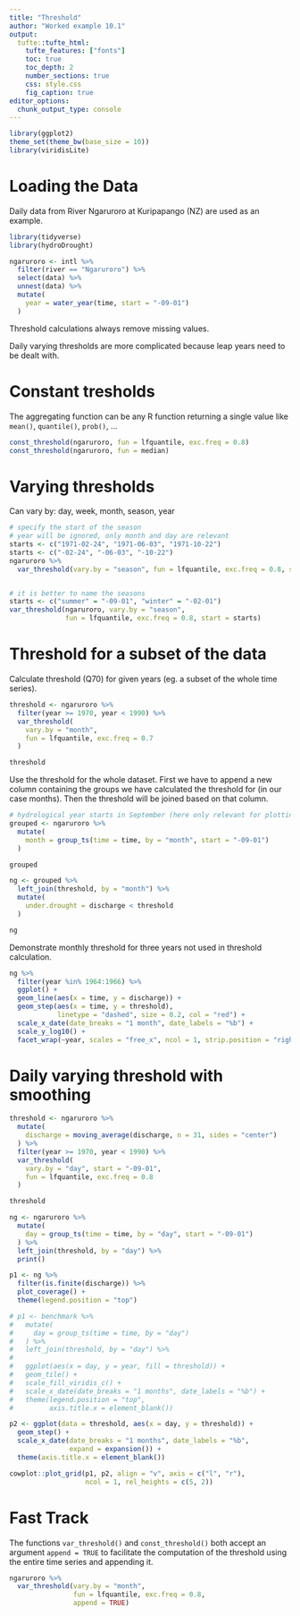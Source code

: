 ```yaml
---
title: "Threshold"
author: "Worked example 10.1"
output: 
  tufte::tufte_html:
    tufte_features: ["fonts"]
    toc: true
    toc_depth: 2
    number_sections: true
    css: style.css
    fig_caption: true
editor_options: 
  chunk_output_type: console
---
```


```r
library(ggplot2)
theme_set(theme_bw(base_size = 10))
library(viridisLite)
```


# Loading the Data

Daily data from River Ngaruroro at Kuripapango (NZ) are used as an example. 


```r
library(tidyverse)
library(hydroDrought)

ngaruroro <- intl %>%
  filter(river == "Ngaruroro") %>%
  select(data) %>%
  unnest(data) %>%
  mutate(
    year = water_year(time, start = "-09-01")
  )
```


Threshold calculations always remove missing values. 

Daily varying thresholds are more complicated because leap years need to be dealt with. 


# Constant tresholds 

The aggregating function can be any R function returning a single value like `mean()`, `quantile()`, `prob()`, ...

```r
const_threshold(ngaruroro, fun = lfquantile, exc.freq = 0.8)
const_threshold(ngaruroro, fun = median)
```


# Varying thresholds

Can vary by: day, week, month, season, year


```r
# specify the start of the season
# year will be ignored, only month and day are relevant
starts <- c("1971-02-24", "1971-06-03", "1971-10-22")
starts <- c("-02-24", "-06-03", "-10-22")
ngaruroro %>%
  var_threshold(vary.by = "season", fun = lfquantile, exc.freq = 0.8, start = starts)


# it is better to name the seasons
starts <- c("summer" = "-09-01", "winter" = "-02-01")
var_threshold(ngaruroro, vary.by = "season", 
              fun = lfquantile, exc.freq = 0.8, start = starts)
```


# Threshold for a subset of the data
Calculate threshold (Q70) for given years (eg. a subset of the whole time series). 
```r
threshold <- ngaruroro %>%
  filter(year >= 1970, year < 1990) %>%
  var_threshold(
    vary.by = "month", 
    fun = lfquantile, exc.freq = 0.7
  )

threshold
```


Use the threshold for the whole dataset. First we have to append a new column containing the groups we have calculated the threshold for (in our case months). Then the threshold will be joined based on that column. 
```r
# hydrological year starts in September (here only relevant for plotting)
grouped <- ngaruroro %>%
  mutate(
    month = group_ts(time = time, by = "month", start = "-09-01")
  ) 

grouped

ng <- grouped %>%
  left_join(threshold, by = "month") %>%
  mutate(
    under.drought = discharge < threshold
  )

ng
```



Demonstrate monthly threshold for three years not used in threshold calculation. 
```r
ng %>%
  filter(year %in% 1964:1966) %>%
  ggplot() + 
  geom_line(aes(x = time, y = discharge)) + 
  geom_step(aes(x = time, y = threshold), 
            linetype = "dashed", size = 0.2, col = "red") + 
  scale_x_date(date_breaks = "1 month", date_labels = "%b") +
  scale_y_log10() +
  facet_wrap(~year, scales = "free_x", ncol = 1, strip.position = "right")
```


# Daily varying threshold with smoothing

```r
threshold <- ngaruroro %>%
  mutate(
    discharge = moving_average(discharge, n = 31, sides = "center")
  ) %>%
  filter(year >= 1970, year < 1990) %>%
  var_threshold(
    vary.by = "day", start = "-09-01", 
    fun = lfquantile, exc.freq = 0.8
  ) 

threshold

ng <- ngaruroro %>%
  mutate(
    day = group_ts(time = time, by = "day", start = "-09-01")
  ) %>%
  left_join(threshold, by = "day") %>%
  print()
```

```r
p1 <- ng %>%
  filter(is.finite(discharge)) %>%
  plot_coverage() + 
  theme(legend.position = "top")

# p1 <- benchmark %>%
#   mutate(
#     day = group_ts(time = time, by = "day")
#   ) %>%
#   left_join(threshold, by = "day") %>%
#   
#   ggplot(aes(x = day, y = year, fill = threshold)) + 
#   geom_tile() + 
#   scale_fill_viridis_c() + 
#   scale_x_date(date_breaks = "1 months", date_labels = "%b") + 
#   theme(legend.position = "top", 
#         axis.title.x = element_blank())

p2 <- ggplot(data = threshold, aes(x = day, y = threshold)) + 
  geom_step() + 
  scale_x_date(date_breaks = "1 months", date_labels = "%b", 
               expand = expansion()) + 
  theme(axis.title.x = element_blank())

cowplot::plot_grid(p1, p2, align = "v", axis = c("l", "r"), 
                   ncol = 1, rel_heights = c(5, 2))
```



# Fast Track
The functions `var_threshold()` and `const_threshold()` both accept an argument `append = TRUE` to facilitate the computation of the threshold using the entire time series and appending it. 

```r
ngaruroro %>%
  var_threshold(vary.by = "month", 
                fun = lfquantile, exc.freq = 0.8, 
                append = TRUE) 
```


